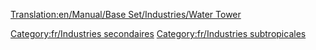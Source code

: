 [[Translation:en/Manual/Base Set/Industries/Water Tower]]

{{fr/Industries|image=en/Water tower.gif
|nom=Château d'eau
|climats=[[fr/Manual/Climat#subtropical|Subtropical]]
|accepte=[[fr/Manual/Base Set/Cargos/Eau|Eau]]
|produit=Rien
|notes=Absent des autres [[fr/Manual/Climat|climats]].
Peut seulement être placé dans une ville de zone désertique.
}}

[[Category:fr/Industries secondaires]]
[[Category:fr/Industries subtropicales]]